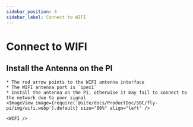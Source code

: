 ```yaml
---
sidebar_position: 4
sidebar_label: Connect to WIFI
---
```




# Connect to WIFI


## Install the Antenna on the PI

    * The red arrow points to the WIFI antenna interface
    * The WIFI antenna port is `ipex1`
    * Install the antenna on the PI, otherwise it may fail to connect to the network due to poor signal
    <ImageView image={require('@site/docs/ProductDoc/SBC/fly-pi/img/wifi.webp').default} size="80%" align="left" />  

    <WIFI />

